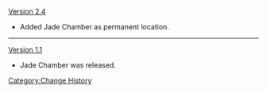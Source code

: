 [[Version 2.4]]
* Added Jade Chamber as permanent location.
----
[[Version 1.1]]
* Jade Chamber was released.
<noinclude>[[Category:Change History]]</noinclude>